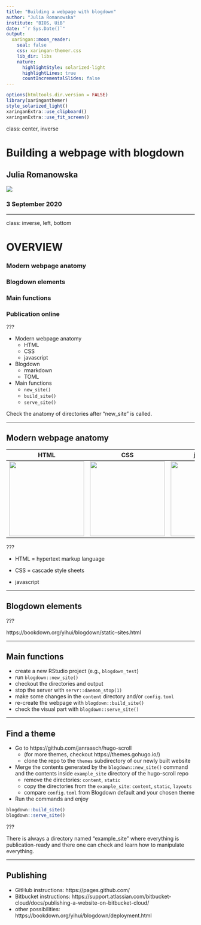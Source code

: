 ```yaml
---
title: "Building a webpage with blogdown"
author: "Julia Romanowska"
institute: "BIOS, UiB"
date: "`r Sys.Date()`"
output:
  xaringan::moon_reader:
    seal: false
    css: xaringan-themer.css
    lib_dir: libs
    nature:
      highlightStyle: solarized-light
      highlightLines: true
      countIncrementalSlides: false
---
```


```r
options(htmltools.dir.version = FALSE)
library(xaringanthemer)
style_solarized_light()
xaringanExtra::use_clipboard()
xaringanExtra::use_fit_screen()
```

class: center, inverse

# Building a webpage with blogdown

## Julia Romanowska

![](R-Ladies-horiz-bergen_cropped_small.png)

### 3 September 2020

---

class: inverse, left, bottom

# OVERVIEW

### Modern webpage anatomy
### Blogdown elements
### Main functions
### Publication online

???

- Modern webpage anatomy
  - HTML
  - CSS
  - javascript

- Blogdown
  - rmarkdown
  - TOML

- Main functions
  - `new_site()`
  - `build_site()`
  - `serve_site()`

Check the anatomy of directories after "new_site" is called.

---

## Modern webpage anatomy

| HTML  |  CSS   |   javascript |
|-------|--------|--------------|
| <img src="html.png" width="200px"/> | <img src="css.png" width="200px"/> | <img src="magic.png" width="200px"/> |

???

- HTML = hypertext markup language

- CSS = cascade style sheets

- javascript

---

## Blogdown elements

???

https://bookdown.org/yihui/blogdown/static-sites.html

---

## Main functions

- create a new RStudio project (e.g., `blogdown_test`)
- run `blogdown::new_site()`
- checkout the directories and output
- stop the server with `servr::daemon_stop(1)`
- make some changes in the `content` directory and/or `config.toml`
- re-create the webpage with `blogdown::build_site()`
- check the visual part with `blogdown::serve_site()`

---

## Find a theme

- Go to https://github.com/janraasch/hugo-scroll
  - (for more themes, checkout https://themes.gohugo.io/)
  - clone the repo to the `themes` subdirectory of our newly built website

- Merge the contents generated by the `blogdown::new_site()` command
  and the contents inside `example_site` directory of the hugo-scroll repo
  - remove the directories: `content`, `static`
  - copy the directories from the `example_site`: `content`, `static`, `layouts`
  - compare `config.toml` from Blogdown default and your chosen theme

- Run the commands and enjoy

```r
blogdown::build_site()
blogdown::serve_site()
```

???

There is always a directory named "example_site" where everything is publication-ready
and there one can check and learn how to manipulate everything.

---

## Publishing

- GitHub instructions: https://pages.github.com/
- Bitbucket instructions: https://support.atlassian.com/bitbucket-cloud/docs/publishing-a-website-on-bitbucket-cloud/
- other possibilities: https://bookdown.org/yihui/blogdown/deployment.html
